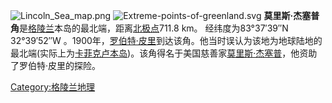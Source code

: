 [[Image:Lincoln_Sea_map.png|thumb]]
[[File:Extreme-points-of-greenland.svg|thumb]]
'''莫里斯·杰塞普角'''是[[格陵兰|格陵兰]]本岛的最北端，距离[[北极点|北极点]]711.8 km。 经纬度为83°37′39″N 32°39′52″W 。1900年，[[罗伯特·皮里|罗伯特·皮里]]到达该角。他当时误认为该地为地球陆地的最北端(实际上为[[卡菲克卢本岛|卡菲克卢本岛]])。该角得名于美国慈善家[[莫里斯·杰塞普|莫里斯·杰塞普]]，他资助了罗伯特·皮里的探险。
{{格陵蘭小作品}}
[[Category:格陵兰地理|Category:格陵兰地理]]